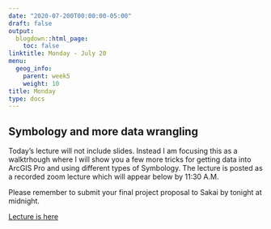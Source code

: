 ```yaml
---
date: "2020-07-200T00:00:00-05:00"
draft: false
output:
  blogdown::html_page:
    toc: false
linktitle: Monday - July 20
menu:
  geog_info:
    parent: week5
    weight: 10
title: Monday
type: docs
---
```


## Symbology and more data wrangling

Today's lecture will not include slides. Instead I am focusing this as a walktrhough where I will show you a few more tricks for getting data into ArcGIS Pro and using different types of Symbology. The lecture is posted as a recorded zoom lecture which will appear below by 11:30 A.M.

Please remember to submit your final project proposal to Sakai by tonight at midnight.

[Lecture is here](https://unc.zoom.us/rec/play/v8Z-Ju6qrTg3HNWd4QSDBP97W9S5e6KsgyYeq_YFzUqyV3ZXY1PyMLAWZrcYV3m_ISbTRuYaE7TQHuFy)